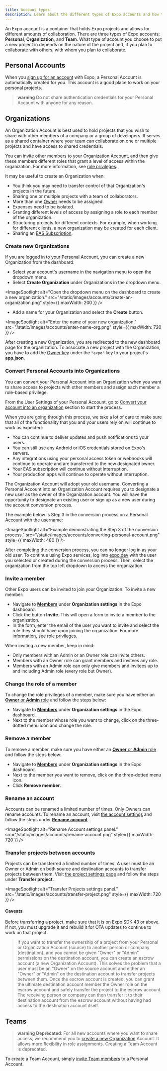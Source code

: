 ```yaml
---
title: Account types
description: Learn about the different types of Expo accounts and how to use them.
---
```



An Expo account is a container that holds Expo projects and allows for different amounts of collaboration. There are three types of Expo accounts; **Personal**, **Organization**, and **Team**. What type of account you choose to put a new project in depends on the nature of the project and, if you plan to collaborate with others, with whom you plan to collaborate.

## Personal Accounts

When you [sign up for an account](https://expo.dev/signup) with Expo, a Personal Account is automatically created for you. This account is a good place to work on your personal projects.

> **warning** Do not share authentication credentials for your Personal Account with anyone for any reason.

## Organizations

An Organization Account is best used to hold projects that you wish to share with other members of a company or a group of developers. It serves as a shared container where your team can collaborate on one or multiple projects and have access to shared credentials.

You can invite other members to your Organization Account, and then give these members different roles that grant a level of access within the organization. For more information, see [role privileges](/accounts/working-together/#manage-access).

It may be useful to create an Organization when:

- You think you may need to transfer control of that Organization's projects in the future.
- Sharing one or multiple projects with a team of collaborators.
- More than one [Owner](/accounts/working-together/#managing-access) needs to be assigned.
- Expenses need to be isolated.
- Granting different levels of access by assigning a role to each member of the organization.
- Structuring projects for different contexts. For example, when working for different clients, a new organization may be created for each client.
- Sharing an [EAS Subscription](/eas/).

### Create new Organizations

If you are logged in to your Personal Account, you can create a new Organization from the dashboard:

- Select your account's username in the navigation menu to open the dropdown menu.
- Select **Create Organization** under Organizations in the dropdown menu.

<ImageSpotlight
  alt="Open the dropdown menu on the dashboard to create a new organization."
  src="/static/images/accounts/create-an-organization.png"
  style={{ maxWidth: 200 }}
/>

- Add a name for your Organization and select the **Create** button.

<ImageSpotlight
  alt="Enter the name of your new organization."
  src="/static/images/accounts/enter-name-org.png"
  style={{ maxWidth: 720 }}
/>

After creating a new Organization, you are redirected to the new dashboard page for the organization. To associate a new project with the Organization, you have to add the [Owner key](/versions/latest/config/app/#owner) under the `"expo"` key to your project's **app.json**.

### Convert Personal Accounts into Organizations

You can convert your Personal Account into an Organization when you want to share access to projects with other members and assign each member a role-based privilege.

From the User Settings of your Personal Account, go to [Convert your account into an organization](https://expo.dev/settings#convert-account) section to start the process.

When you are going through this process, we take a lot of care to make sure that all of the functionality that you and your users rely on will continue to work as expected:

- You can continue to deliver updates and push notifications to your users.
- You can still use any Android or iOS credentials stored on Expo's servers.
- Any integrations using your personal access token or webhooks will continue to operate and are transferred to the new designated owner.
- Your EAS subscription will continue without interruption.
- Your production apps will continue to operate without interruption.

The Organization Account will adopt your old username. Converting a Personal Account into an Organization Account requires you to designate a new user as the owner of the Organization account. You will have the opportunity to designate an existing user or sign up as a new user during the account conversion process.

The example below is Step 3 in the conversion process on a Personal Account with the username:

<ImageSpotlight
  alt="Example demonstrating the Step 3 of the conversion process."
  src="/static/images/accounts/converting-personal-account.png"
  style={{ maxWidth: 480 }}
/>

After completing the conversion process, you can no longer log in as your old user. To continue using Expo services, log into [expo.dev](https://expo.dev/) with the user you selected or created during the conversion process. Then, select the organization from the top left dropdown to access the organization.

### Invite a member

Other Expo users can be invited to join your Organization. To invite a new member:

- Navigate to [**Members**](https://expo.dev/settings/members) under **Organization settings** in the Expo dashboard.
- Click the button **Invite**. This will open a form to invite a member to the organization.
- In the form, enter the email of the user you want to invite and select the role they should have upon joining the organization. For more information, see [role privileges](/accounts/working-together/#manage-access).

<ImageSpotlight
  alt="Example demonstrating multiple members in an organization."
  src="/static/images/accounts/members.png"
/>

When inviting a new member, keep in mind:

- Only members with an Admin or an Owner role can invite others.
- Members with an Owner role can grant members and invitees any role.
- Members with an Admin role can only give members and invitees up to and including Admin role (every role but Owner).

### Change the role of a member

To change the role privileges of a member, make sure you have either an [**Owner** or **Admin** role](/accounts/working-together/#manage-access) and follow the steps below:

- Navigate to [**Members**](https://expo.dev/settings/members) under **Organization settings** in the Expo dashboard.
- Next to the member whose role you want to change, click on the three-dotted menu icon and change the role.

### Remove a member

To remove a member, make sure you have either an [**Owner** or **Admin** role](/accounts/working-together/#manage-access) and follow the steps below:

- Navigate to [**Members**](https://expo.dev/settings/members) under **Organization settings** in the Expo dashboard.
- Next to the member you want to remove, click on the three-dotted menu icon.
- Click **Remove member**.

### Rename an account

Accounts can be renamed a limited number of times. Only Owners can rename accounts. To rename an account, visit [the account settings](https://expo.dev/accounts/[account]/settings) and follow the steps under [**Rename account**](https://expo.dev/accounts/[account]/settings#rename-account).

<ImageSpotlight
  alt="Rename Account settings panel."
  src="/static/images/accounts/rename-account.png"
  style={{ maxWidth: 720 }}
/>

### Transfer projects between accounts

Projects can be transferred a limited number of times. A user must be an Owner or Admin on both source and destination accounts to transfer projects between them. Visit [the project settings page](https://expo.dev/accounts/[account]/projects/[project]/settings) and follow the steps under **Transfer project**.

<ImageSpotlight
  alt="Transfer Projects settings panel."
  src="/static/images/accounts/transfer-project.png"
  style={{ maxWidth: 720 }}
/>

#### Caveats

Before transferring a project, make sure that it is on Expo SDK 43 or above. If not, you must upgrade it and rebuild it for OTA updates to continue to work on that project.

> If you want to transfer the ownership of a project from your Personal or Organization Account (source) to another person or company (destination), and you cannot be given "Owner" or "Admin" permissions on the destination account, you can create an escrow account (a new Organization Account). This solves the problem that a user must be an "Owner" on the source account and either an "Owner" or "Admin" on the destination account to transfer projects between them. Once the escrow account is created, you can grant the ultimate destination account member the Owner role on the escrow account and safely transfer the project to the escrow account. The receiving person or company can then transfer it to their destination account from the escrow account without having had access to the destination account itself.

## Teams

> **warning** **Deprecated**: For all new accounts where you want to share access, we recommend you to [create a new Organization](#organizations) Account. It allows more flexibility in role assignments. Creating a Team Account is deprecated.

To create a Team Account, simply [invite Team members](/accounts/working-together/#adding-members) to a Personal Account.
